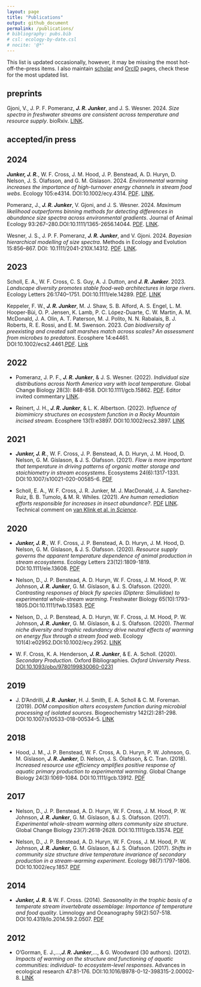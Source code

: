 ```yaml
---
layout: page
title: "Publications"
output: github_document
permalink: /publications/
# bibliography: pubs.bib
# csl: ecology-by-date.csl
# nocite: '@*'
---
```


This list is updated occasionally, however, it may be missing the most hot-off-the-press items. I also maintain [scholar](https://scholar.google.com/citations?user=q3E1S9MAAAAJ&hl=en) and [OrcID](<https://orcid.org/0000-0001-9713-2330>) pages, check these for the most updated list.

<!-- <!--- ## -->
<!-- ```{r get pubs, echo=FALSE, message=FALSE, warning=FALSE} -->

<!-- source("./publications/get_pubs.R") -->

<!-- ``` -->
<!-- -->

## preprints

Gjoni, V., J. P. F. Pomeranz, ***J. R. Junker***, and J. S. Wesner. 2024. *Size spectra in freshwater streams are consistent across temperature and resource supply*. bioRxiv. [LINK](https://doi.org/10.1101/2024.01.09.574822).

## accepted/in press

## 2024

***Junker, J. R.***, W. F. Cross, J. M. Hood, J. P. Benstead, A. D. Huryn, D. Nelson, J. S. Ólafsson, and G. M. Gíslason. 2024. *Environmental warming increases the importance of high-turnover energy channels in stream food webs*. Ecology 105:e4314. DOI:<!--- --->10.1002/ecy.4314. [PDF](./pdfs/Junker et al. - 2024 - Environmental warmin increases the importance of.pdf). [LINK](https://onlinelibrary.wiley.com/doi/abs/10.1002/ecy.4314).

Pomeranz, J., ***J. R. Junker***, V. Gjoni, and J. S. Wesner. 2024. *Maximum likelihood outperforms binning methods for detecting differences in abundance size spectra across environmental gradients*. Journal of Animal Ecology 93:267–280.DOI:<!--- --->10.1111/1365-2656.14044. [PDF](./pdfs/Pomeranz et al. - 2024 - Maximum likelihood outperforms binning methods for.pdf). [LINK](https://besjournals.onlinelibrary.wiley.com/doi/10.1111/1365-2656.14044).

Wesner, J. S., J. P. F. Pomeranz, ***J. R. Junker***, and V. Gjoni. 2024. *Bayesian hierarchical modelling of size spectra*. Methods in Ecology and Evolution 15:856–867. DOI: <!--- --->10.1111/2041-210X.14312. [PDF](./pdfs/Wesner et al. - 2024 - Bayesian hierarchical modelling of size spectra.pdf). [LINK](https://onlinelibrary.wiley.com/doi/abs/10.1111/2041-210X.14312).

## 2023

Scholl, E. A., W. F. Cross, C. S. Guy, A. J. Dutton, and ***J. R. Junker***. 2023. *Landscape diversity promotes stable food-web architectures in large rivers*. Ecology Letters 26:1740–1751. DOI:<!--- --->10.1111/ele.14289. [PDF](./pdfs/Scholl et al. - 2023 - Landscape diversity promotes stable food-web archi.pdf). [LINK](https://onlinelibrary.wiley.com/doi/abs/10.1111/ele.14289)

Keppeler, F. W., ***J. R. Junker***, M. J. Shaw, S. B. Alford, A. S. Engel, L. M. Hooper-Bùi, O. P. Jensen, K. Lamb, P. C. López-Duarte, C. W. Martin, A. M. McDonald, J. A. Olin, A. T. Paterson, M. J. Polito, N. N. Rabalais, B. J. Roberts, R. E. Rossi, and E. M. Swenson. 2023. *Can biodiversity of preexisting and created salt marshes match across scales? An assessment from microbes to predators*. Ecosphere 14:e4461. DOI:<!-- -->10.1002/ecs2.4461.[PDF](./pdfs/Keppeler et al. - 2023 - Can biodiversity of preexisting and created salt m.pdf). [Link](https://onlinelibrary.wiley.com/doi/abs/10.1002/ecs2.4461)

## 2022

* Pomeranz, J. P. F., ***J. R. Junker***, & J. S. Wesner. (2022). *Individual size distributions across North America vary with local temperature*. Global Change Biology 28(3): 848-858. DOI:<!-- -->10.1111/gcb.15862. [PDF](./pdfs/Pomeranz et al. - 2022 - Individual size distributions across North America.pdf). Editor invited commentary [LINK](https://doi.org/10.1111/gcb.15981).

* Reinert, J. H., ***J. R. Junker***, & L. K. Albertson. (2022). *Influence of biomimicry structures on ecosystem function in a Rocky Mountain incised stream*. Ecosphere 13(1):e3897. DOI:<!-- -->10.1002/ecs2.3897. [LINK](https://doi.org/10.1002/ECS2.3897)

## 2021

* ***Junker, J. R.***, W. F. Cross, J. P. Benstead, A. D. Huryn, J. M. Hood, D. Nelson, G. M. G&iacute;slason, & J. S. &Oacute;lafsson. (2021). *Flow is more important that temperature in driving patterns of organic matter storage and stoichiometry in stream ecosystems*. Ecosystems 24(6):1317-1331. DOI:<!-- -->10.1007/s10021-020-00585-6. [PDF](./pdfs/Junker et al. - 2020 - Flow is more Important than Temperature in Driving.pdf)

* Scholl, E. A., W. F. Cross, J. R. Junker, M. J. MacDonald, J. A. Sanchez-Ruiz, B. B. Tumolo, & M. R. Whiles. (2021). *Are human remediation efforts responsible for increases in insect abundance?*. [PDF](./pdfs/Scholl et al. - 2021 - Are human remediation efforts responsible for increases in insect abundance.pdf) [LINK](https://www.science.org/do/10.1126/comment.746993/full/). Technical comment on [van Klink et al. in *Science*](https://www.science.org/doi/abs/10.1126/science.aax9931). 

## 2020

* ***Junker, J. R.***, W. F. Cross, J. P. Benstead, A. D. Huryn, J. M. Hood, D. Nelson, G. M. G&iacute;slason, & J. S. &Oacute;lafsson. (2020). *Resource supply governs the apparent temperature dependence of animal production in stream ecosystems*. Ecology Letters 23(12):1809-1819. DOI:<!-- -->10.1111/ele.13608. [PDF](./pdfs/Junker et al. - 2020 - Resource supply governs the apparent temperature d.pdf)

* Nelson, D., J. P. Benstead, A. D. Huryn, W. F. Cross, J. M. Hood, P. W. Johnson, ***J. R. Junker***, G. M. G&iacute;slason, & J. S. &Oacute;lafsson. (2020). *Contrasting responses of black fly species (Diptera: Simuliidae) to experimental whole-stream warming*. Freshwater Biology 65(10):1793-1805.DOI:<!-- -->10.1111/fwb.13583. [PDF](https://par.nsf.gov/servlets/purl/10228694)

* Nelson, D., J. P. Benstead, A. D. Huryn, W. F. Cross, J. M. Hood, P. W. Johnson, ***J. R. Junker***, G. M. G&iacute;slason, & J. S. &Oacute;lafsson. (2020). *Thermal niche diversity and trophic redundancy drive neutral effects of warming on energy flux through a stream food web*. Ecology 101(4):e02952.DOI:<!-- -->10.1002/ecy.2952. [LINK](https://esajournals.onlinelibrary.wiley.com/doi/am-pdf/10.1002/ecy.2952)

* W. F. Cross, K. A. Henderson, ***J. R. Junker***, & E. A. Scholl. (2020). *Secondary Production*. Oxford Bibliographies. *Oxford University Press*. [DOI:10.1093/obo/9780199830060-0231](https://www.oxfordbibliographies.com/view/document/obo-9780199830060/obo-9780199830060-0231.xml)

## 2019

* J. D'Andrilli, ***J. R. Junker***, H. J. Smith, E. A. Scholl & C. M. Foreman. (2019). *DOM composition alters ecosystem function during microbial processing of isolated sources*. Biogeochemistry 142(2):281-298. DOI:<!-- -->10.1007/s10533-018-00534-5. [LINK](https://link.springer.com/article/10.1007/s10533-018-00534-5)

## 2018

* Hood, J. M., J. P. Benstead, W. F. Cross, A. D. Huryn, P. W. Johnson, G. M. G&iacute;slason, ***J. R. Junker***, D. Nelson, J. S. &Oacute;lafsson, & C. Tran. (2018). *Increased resource use efficiency amplifies positive response of aquatic primary production to experimental warming*. Global Change Biology 24(3):1069-1084. DOI:<!-- -->10.1111/gcb.13912. [PDF](./pdfs/hood_et_al-2018-global_change_biology.pdf)

## 2017

* Nelson, D., J. P. Benstead, A. D. Huryn, W. F. Cross, J. M. Hood, P. W. Johnson, ***J. R. Junker***, G. M. G&iacute;slason, & J. S. &Oacute;lafsson. (2017). *Experimental whole-stream warming alters community size structure*. Global Change Biology 23(7):2618-2628. DOI:<!-- -->10.1111/gcb.13574. [PDF](./pdfs/nelson_et_al-2016-global_change_biology.pdf)

* Nelson, D., J. P. Benstead, A. D. Huryn, W. F. Cross, J. M. Hood, P. W. Johnson, ***J. R. Junker***, G. M. G&iacute;slason, & J. S. &Oacute;lafsson. (2017). *Shifts in community size structure drive temperature invariance of secondary production in a stream-warming experiment*. Ecology 98(7):1797-1806. DOI:<!-- -->10.1002/ecy.1857. [PDF](./pdfs/nelson_et_al-2017-ecology-2.pdf)

## 2014

* ***Junker, J. R.*** & W. F. Cross. (2014). *Seasonality in the trophic basis of a temperate stream invertebrate assemblage: Importance of temperature and food quality*. Limnology and Oceanography 59(2):507-518. DOI:<!-- -->10.4319/lo.2014.59.2.0507. [PDF](./pdfs/Junker and Cross - 2014 - Seasonality in the trophic basis of a temperate st.pdf)

## 2012

* O'Gorman, E. J.,...,***J. R. Junker***,..., & G. Woodward (30 authors). (2012). *Impacts of warming on the structure and functioning of aquatic communities: individual- to ecosystem-level responses*. Advances in ecological research 47:81-176. DOI:<!-- -->10.1016/B978-0-12-398315-2.00002-8. [LINK](https://www.zora.uzh.ch/id/eprint/88276/1/O%27Gorman2012Zora.pdf)